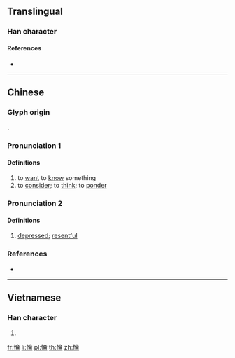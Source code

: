 ==Translingual==

===Han character===
{{Han char|rn=61|rad=心|as=08|sn=11|four=98027|canj=POMB|ids=⿰忄侖}}

====References====
* {{Han ref|kx=0389.240|dkj=10749|dj=0723.100|hdz=42317.030|uh=60C0|ud=24768|bh=D565|bd=54629}}

----

==Chinese==
{{zh-forms}}

===Glyph origin===
{{Han etym}}
{{Han compound|心|侖|c1=s|c2=p|t1=heart|ls=psc}}.

===Pronunciation 1===
{{zh-pron
|m=lǔn
|c=leon4,leon6
|mc=y
|oc=y
|cat=v
}}

====Definitions====
{{zh-hanzi}}

# to [[want]] to [[know]] something
# to [[consider]]; to [[think]]; to [[ponder]]

===Pronunciation 2===
{{zh-pron
|m=lùn
|c=leon6
|cat=a
}}

====Definitions====
{{zh-hanzi}}

# [[depressed]]; [[resentful]]

===References===
* {{R:yue:Hanzi}}

----

==Vietnamese==

===Han character===
{{vi-readings|rs=心08|hanviet=luẩn}}

# {{defn|lang=vi|sort=心08}}

[[fr:惀]]
[[li:惀]]
[[pl:惀]]
[[th:惀]]
[[zh:惀]]